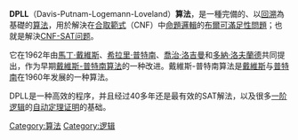 {{Expert|subject=计算机科学|time=2011-08-11}}
{{unreferenced|time=2009-12-30T03:39:58+00:00}}
'''DPLL'''（Davis-Putnam-Logemann-Loveland）'''算法'''，是一種完備的、以[[回溯|回溯]]為基礎的[[算法|算法]]，用於解決在[[合取範式|合取範式]]（CNF）中[[命題邏輯|命題邏輯]]的[[布爾可滿足性問題|布爾可滿足性問題]]；也就是解決[[CNF-SAT问题|CNF-SAT问题]]。

它在1962年由[[馬丁·戴維斯|馬丁·戴維斯]]、[[希拉里·普特南|希拉里·普特南]]、[[喬治·洛吉曼|喬治·洛吉曼]]和[[多納·洛夫蘭德|多納·洛夫蘭德]]共同提出，作为早期[[戴維斯-普特南算法|戴維斯-普特南算法]]的一种改进。戴維斯-普特南算法是[[戴維斯|戴維斯]]与[[普特南|普特南]]在1960年发展的一种算法。

DPLL是一种高效的程序，并且经过40多年还是最有效的SAT解法，以及很多[[一阶逻辑|一阶逻辑]]的[[自动定理证明|自动定理证明]]的基础。

[[Category:算法|Category:算法]]
[[Category:逻辑|Category:逻辑]]